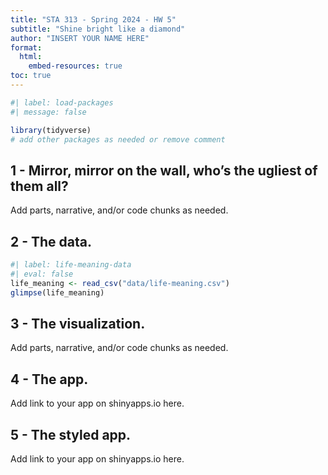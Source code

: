 ```yaml
---
title: "STA 313 - Spring 2024 - HW 5"
subtitle: "Shine bright like a diamond"
author: "INSERT YOUR NAME HERE"
format:
  html:
    embed-resources: true
toc: true
---
```


```r
#| label: load-packages
#| message: false

library(tidyverse)
# add other packages as needed or remove comment
```

## 1 - Mirror, mirror on the wall, who’s the ugliest of them all?

Add parts, narrative, and/or code chunks as needed.

## 2 - The data.

```r
#| label: life-meaning-data
#| eval: false
life_meaning <- read_csv("data/life-meaning.csv")
glimpse(life_meaning)
```

## 3 - The visualization.

Add parts, narrative, and/or code chunks as needed.

## 4 - The app.

Add link to your app on shinyapps.io here.

## 5 - The styled app.

Add link to your app on shinyapps.io here.
